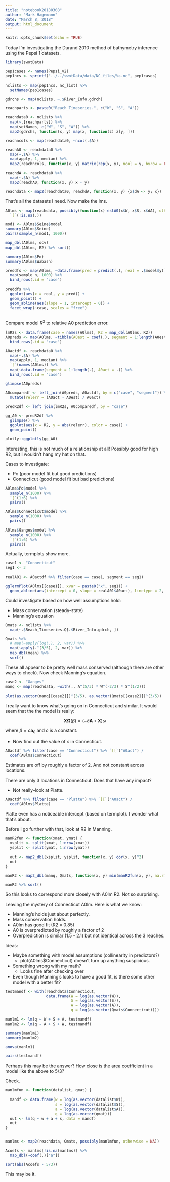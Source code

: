 ```yaml
---
title: "notebook20180308"
author: "Mark Hagemann"
date: "March 8, 2018"
output: html_document
---
```


```r
knitr::opts_chunk$set(echo = TRUE)
```


Today I'm investigating the Durand 2010 method of bathymetry inference using the Pepsi 1 datasets. 

```r
library(swotData)

pep1cases <- names(Pepsi_v2)
pep1ncs <- sprintf("../../swotData/data/NC_files/%s.nc", pep1cases)

nclists <- map(pep1ncs, nc_list) %>% 
  setNames(pep1cases)

gdrchs <- map(nclists, ~.$River_Info.gdrch)

reachparts <- paste0("Reach_Timeseries.", c("W", "S", "A"))

reachdata0 <- nclists %>% 
  map(~.[reachparts]) %>% 
  map(setNames, c("W", "S", "A")) %>% 
  map2(gdrchs, function(x, y) map(x, function(z) z[y, ]))

reachncols <- map(reachdata0, ~ncol(.$A))

reachA0 <- reachdata0 %>% 
  map(~.$A) %>% 
  map(apply, 1, median) %>% 
  map2(reachncols, function(x, y) matrix(rep(x, y), ncol = y, byrow = FALSE))

reachdA <- reachdata0 %>% 
  map(~.$A) %>% 
  map2(reachA0, function(x, y) x - y)

reachdata <- map2(reachdata0, reachdA, function(x, y) {x$dA <- y; x})
```

That's all the datasets I need. Now make the lms.

```r
A0lms <- map(reachdata, possibly(function(x) estA0(x$W, x$S, x$dA), otherwise = NA)) %>% 
  `[`(!is.na(.))

mod1 <- A0lms$Seine$model
summary(A0lms$Seine)
pairs(sample_n(mod1, 1000))

map_dbl(A0lms, ocv)
map_dbl(A0lms, R2) %>% sort()

summary(A0lms$Po)
summary(A0lms$Wabash)

preddfs <- map(A0lms, ~data.frame(pred = predict(.), real = .$model$y)) %>% 
  map(sample_n, 1000) %>% 
  bind_rows(.id = "case")

preddfs %>% 
  ggplot(aes(x = real, y = pred)) + 
  geom_point() +
  geom_abline(aes(slope = 1, intercept = 0)) +
  facet_wrap(~case, scales = "free")
  

```

Compare model $R^2$ to relative A0 prediction error. 

```r
lmR2s <- data.frame(case = names(A0lms), R2 = map_dbl(A0lms, R2))
A0preds <- map(A0lms, ~tibble(A0est = coef(.), segment = 1:length(A0est))) %>% 
  bind_rows(.id = "case")

A0actdf <- reachdata0 %>% 
  map(~.$A) %>% 
  map(apply, 1, median) %>% 
  `[`(names(A0lms)) %>% 
  map(~data.frame(segment = 1:length(.), A0act = .)) %>% 
  bind_rows(.id = "case")

glimpse(A0preds)

A0comparedf <- left_join(A0preds, A0actdf, by = c("case", "segment")) %>% 
  mutate(relerr = (A0act - A0est) / A0act)

predR2df <- left_join(lmR2s, A0comparedf, by = "case")

gg_A0 <- predR2df %>% 
  glimpse() %>% 
  ggplot(aes(x = R2, y = abs(relerr), color = case)) +
  geom_point()

plotly::ggplotly(gg_A0)

```

Interesting, this is not much of a relationship at all! Possibly good for high R2, but I wouldn't hang my hat on that. 


Cases to investigate:

- Po (poor model fit but good predictions)
- Connecticut (good model fit but bad predictions)

```r
A0lms$Po$model %>% 
  sample_n(1000) %>% 
  `[`(1:6) %>% 
  pairs()

A0lms$Connecticut$model %>% 
  sample_n(1000) %>% 
  pairs()

A0lms$Ganges$model %>% 
  sample_n(1000) %>% 
  `[`(1:6) %>% 
  pairs()
```

Actually, termplots show more.

```r
case1 <- "Connecticut"
seg1 <- 3

realA01 <- A0actdf %>% filter(case == case1, segment == seg1)

ggTermPlot(A0lms[[case1]], xvar = paste0("x", seg1)) + 
  geom_abline(aes(intercept = 0, slope = realA01$A0act), linetype = 2, color = "red")
```



Could investigate based on how well assumptions hold:

- Mass conservation (steady-state)
- Manning's equation

```r
Qmats <- nclists %>% 
  map(~.$Reach_Timeseries.Q[.$River_Info.gdrch, ])

Qmats %>% 
  # map(~apply(log(.), 2, var)) %>%
  map(~apply(.^(3/5), 2, var)) %>%
  map_dbl(mean) %>% 
  sort()


```

These all appear to be pretty well mass conserved (although there are other ways to check). Now check Manning's equation.

```r
case2 <- "Ganges"
manq <- map(reachdata, ~with(., A^(5/3) * W^(-2/3) * S^(1/2)))

plot(as.vector(manq[[case2]])^(3/5), as.vector(Qmats[[case2]])^(3/5))
```


I really want to know what's going on in Connecticut and similar. It would seem that the the model is really:

$$
\mathbf{X \Omega} (\beta) = (-\delta \mathbf{A} \circ \mathbf{X}) \omega
$$

where $\beta = c \mathbf{a}_0$ and $c$ is a constant. 

- Now find out the value of $c$ in Connecticut.

```r
A0actdf %>% filter(case == "Connecticut") %>% `[[`("A0act") / 
  coef(A0lms$Connecticut)

```

Estimates are off by roughly a factor of 2. And not constant across locations. 

There are only 3 locations in Connecticut. Does that have any impact?

- Not really--look at Platte.

```r
A0actdf %>% filter(case == "Platte") %>% `[[`("A0act") / 
  coef(A0lms$Platte)

```

Platte even has a noticeable intercept (based on termplot). I wonder what that's about. 


Before I go further with that, look at R2 in Manning. 


```r
manR2fun <- function(xmat, ymat) {
  xsplit <- split(xmat, 1:nrow(xmat))
  ysplit <- split(ymat, 1:nrow(ymat))
  
  out <- map2_dbl(xsplit, ysplit, function(x, y) cor(x, y)^2)
  out
}

manR2 <- map2_dbl(manq, Qmats, function(x, y) min(manR2fun(x, y), na.rm = TRUE))

manR2 %>% sort()
```

So this looks to correspond more closely with A0lm R2. Not so surprising. 

Leaving the mystery of Connecticut A0lm. Here is what we know:

- Manning's holds just about perfectly.
- Mass conservation holds. 
- A0lm has good fit (R2 = 0.85)
- A0 is overpredicted by roughly a factor of 2
- Overprediction is similar (1.5 - 2.1) but not identical across the 3 reaches.

Ideas:

- Maybe something with model assumptions (collinearity in predictors?)
    - plot(A0lms$Connecticut) doesn't turn up anything suspicious. 
- Something wrong with my math?
    - Looks fine after checking over
- Even though Manning's looks to have a good fit, is there some other model with a better fit?

```r
testmandf <- with(reachdata$Connecticut, 
                  data.frame(W = log(as.vector(W)), 
                             S = log(as.vector(S)), 
                             A = log(as.vector(A)), 
                             q = log(as.vector(Qmats$Connecticut))))

manlm1 <- lm(q ~ W + S + A, testmandf)
manlm2 <- lm(q ~ A + S + W, testmandf)

summary(manlm1)
summary(manlm2)

anova(manlm1)

pairs(testmandf)
```

Perhaps this may be the answer? How close is the area coefficient in a model like the above to 5/3?

Check. 

```r
manlmfun <- function(datalist, qmat) {
  
  mandf <- data.frame(w = log(as.vector(datalist$W)), 
                      s = log(as.vector(datalist$S)), 
                      a = log(as.vector(datalist$A)),
                      q = log(as.vector(qmat)))
  out <- lm(q ~ w + a + s, data = mandf)
  out
}


manlms <- map2(reachdata, Qmats, possibly(manlmfun, otherwise = NA))

Acoefs <- manlms[!is.na(manlms)] %>% 
  map_dbl(~coef(.)["a"])

sort(abs(Acoefs - 5/3))

```

This may be it. 

